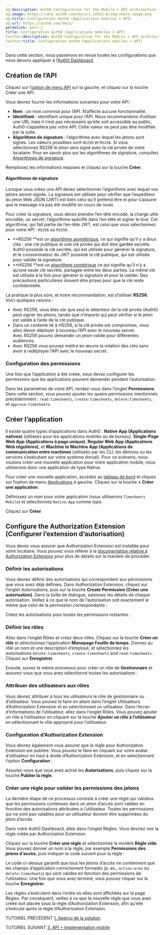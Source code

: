 ```yaml
---
og:description: Auth0 Configuration for the Mobile + API architecture scenario
og:image: https://cdn2.auth0.com/docs/1.14553.0/img/share-image.png
og:title: Configuration Auth0 (Applications mobiles + API)
og:url: https://auth0.com/docs/
permalink: part-2
title: Configuration Auth0 (Applications mobiles + API)
twitter:description: Auth0 Configuration for the Mobile + API architecture scenario
twitter:title: Configuration Auth0 (Applications mobiles + API)
---
```


Dans cette section, nous passerons en revue toutes les configurations que nous devons appliquer à l’[Auth0 Dashboard](%24%7Bmanage_url%7D).

## Création de l’API

Cliquez sur l’[option de menu API](%24%7Bmanage_url%7D/#/apis) sur la gauche, et cliquez sur la touche Créer une API.

Vous devrez fournir les informations suivantes pour votre API :

* **Nom** : un nom convivial pour l’API. N’affecte aucune fonctionnalité.
* **Identifiant** : identifiant unique pour l’API. Nous recommandons d’utiliser une URL mais il n’est pas nécessaire qu’elle soit accessible au public, Auth0 n’appellera pas votre API. Cette valeur ne peut pas être modifiée par la suite.
* **Algorithme de signature** : l’algorithme avec lequel les jetons sont signés. Les valeurs possibles sont `HS256` et `RS256`. Si vous sélectionnez RS256 le jeton sera signé avec la clé privée de votre locataire. Pour en savoir plus sur les algorithmes de signature, consultez [Algorithmes de signature](/applications/signing-algorithms).

Remplissez les informations requises et cliquez sur la touche **Créer**.

#### Algorithmes de signature

Lorsque vous créez une API devez sélectionner l’algorithme avec lequel vos jetons seront signés. La signature est utilisée pour vérifier que l’expéditeur du jeton Web JSON (JWT) est bien celui qu’il prétend être et pour s’assurer que le message n’a pas été modifié en cours de route.



Pour créer la signature, vous devez prendre l’en-tête encodé, la charge utile encodée, un secret, l’algorithme spécifié dans l’en-tête et signer le tout. Cet algorithme, qui fait partie de l’en-tête JWT, est celui que vous sélectionnez pour votre API : `HS256` ou `RS256`.

* **RS256 **est un [algorithme asymétrique](https://en.wikipedia.org/wiki/Public-key_cryptography), ce qui signifie qu’il y a deux clés : une clé publique et une clé privée qui doit être gardée secrète. Auth0 possède la clé secrète, qui est utilisée pour générer la signature, et le consommateur du JWT possède la clé publique, qui est utilisée pour valider la signature.
* **HS256 **est un [algorithme symétrique](https://en.wikipedia.org/wiki/Symmetric-key_algorithm) ce qui signifie qu’il n’y a qu’une seule clé secrète, partagée entre les deux parties. La même clé est utilisée à la fois pour générer la signature et pour la valider. Des précautions particulières doivent être prises pour que la clé reste confidentielle.

La pratique la plus sûre, et notre recommandation, est d’utiliser **RS256**. Voici quelques raisons :

* Avec RS256, vous êtes sûr que seul le détenteur de la clé privée (Auth0) peut signer les jetons, tandis que n’importe qui peut vérifier si le jeton est valide à l’aide de la clé publique.
* Dans un contexte lié à HS256, si la clé privée est compromise, vous allez devoir déployer à nouveau l’API avec le nouveau secret. Avec RS256 pouvez demander un jeton valide pour différentes audiences.
* Avec RS256 vous pouvez mettre en œuvre la rotation des clés sans avoir à redéployer l’API avec le nouveau secret.



### Configuration des permissions

Une fois que l’application a été créée, vous devez configurer les permissions que les applications peuvent demander pendant l’autorisation.

Dans les paramètres de votre API, rendez-vous dans l’onglet **Permissions**. Dans cette section, vous pouvez ajouter les quatre permissions mentionnés précédemment : `read:timesheets`, `create:timesheets`, `delete:timesheets`, et `approve:timesheets`.

## Créer l’application

Il existe quatre types d’applications dans Auth0 : **Native App (Applications natives)** (utilisées pour les applications mobiles ou de bureau), **Single-Page Web App (Applications à page unique)**, **Regular Web App (Applications Web régulières)**, et **Machine to Machine App (Applications de communication entre machines** (utilisées par les CLI, les démons ou les services s’exécutant sur votre système dorsal). Pour ce scénario, nous voulons créer une nouvelle application pour notre application mobile, nous utiliserons donc une application de type Native.

Pour créer une nouvelle application, accédez au [tableau de bord](%24%7Bmanage_url%7D) et cliquez sur l’option de menu [Applications](%24%7Bmanage_url%7D/#/applications) à gauche. Cliquez sur la touche **+ Créer une application**.

Définissez un nom pour votre application (nous utiliserons `Timesheets Mobile`) et sélectionnez `Native App` comme type.

Cliquez sur **Créer**.

## Configure the Authorization Extension (Configurer l’extension d’autorisation)

Vous devez vous assurer que Authorization Extension est installée pour votre locataire. Vous pouvez vous référer à la [documentation relative à Authorization Extension](/extensions/authorization-extension) pour plus de détails sur la manière de procéder.

### Définir les autorisations

Vous devrez définir des autorisations qui correspondent aux permissions que vous avez déjà définies. Dans Authorization Extension, cliquez sur l’onglet Autorisations, puis sur la touche **Create Permission (Créer une autorisation)**. Dans la boîte de dialogue, saisissez les détails de chaque autorisation. Veillez à ce que le nom de l’autorisation soit exactement le même que celui de la permission correspondante :

Créez les autorisations pour toutes les permissions restantes :

### Définir les rôles

Allez dans l’onglet Rôles et créez deux rôles. Cliquez sur la touche **Créer un rôle** et sélectionnez l’application **Monopage Feuille de temps**. Donnez au rôle un nom et une description d’employé, et sélectionnez les autorisations `delete:timesheets`, `create:timesheets` and `read:timesheets`. Cliquez sur **Enregistrer**.

Ensuite, suivez le même processus pour créer un rôle de **Gestionnaire** et assurez-vous que vous avez sélectionné toutes les autorisations :

### Attribuer des utilisateurs aux rôles

Vous devrez attribuer à tous les utilisateurs le rôle de gestionnaire ou d’utilisateur. Vous pouvez le faire en allant dans l’onglet Utilisateurs d’Authorization Extension et en sélectionnant un utilisateur. Dans l’écran d’informations de l’utilisateur, allez dans l’onglet Rôles. Vous pouvez ajouter un rôle à l’utilisateur en cliquant sur la touche **Ajouter un rôle à l’utilisateur** en sélectionnant le rôle approprié pour l’utilisateur.

### Configuration d’Authorization Extension

Vous devrez également vous assurer que la règle pour Authorization Extension est publiée. Vous pouvez le faire en cliquant sur votre avatar d’utilisateur en haut à droite d’Authorization Extension, et en sélectionnant l’option **Configuration** :

Assurez-vous que vous avez activé les **Autorisations**, puis cliquez sur la touche **Publier la règle**.

### Créer une règle pour valider les permissions des jetons

La dernière étape de ce processus consiste à créer une règle qui validera que les permissions contenues dans un jeton d’accès sont valides en fonction des autorisations attribuées à l’utilisateur. Toutes les permissions qui ne sont pas valables pour un utilisateur doivent être supprimées du jeton d’accès.

Dans votre Auth0 Dashboard, allez dans l’onglet Règles. Vous devriez voir la règle créée par Authorization Extension.

Cliquez sur la touche **Créer une règle** et sélectionnez le modèle **Règle vide**. Vous pouvez donner un nom à la règle, par exemple **Permissions des jetons d’accès**, puis indiquer le code suivant pour la règle :



Le code ci-dessus garantit que tous les jetons d’accès ne contiennent que les champs d’application correctement formatés (p. ex., `action:area` ou `delete:timesheets`) qui sont valides en fonction des permissions de l’utilisateur. Une fois que vous avez terminé, vous pouvez cliquer sur la touche **Enregistrer**.

Les règles s’exécutent dans l’ordre où elles sont affichées sur la page Règles. Par conséquent, veillez à ce que la nouvelle règle que vous avez créée soit placée sous la règle d’Authorization Extension, afin qu’elle s’exécute après la règle d’Authorization Extension.

TUTORIEL PRÉCÉDENT [1. Aperçu de la solution](/architecture-scenarios/mobile-api/part-1)

TUTORIEL SUIVANT [3. API + Implémentation mobile](/architecture-scenarios/mobile-api/api-implementation-nodejs)